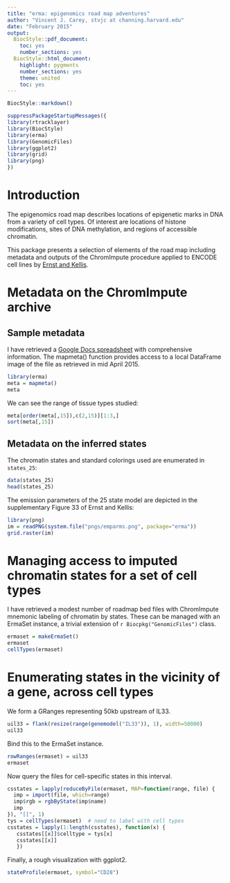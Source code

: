 ```yaml
---
title: "erma: epigenomics road map adventures"
author: "Vincent J. Carey, stvjc at channing.harvard.edu"
date: "February 2015"
output:
  BiocStyle::pdf_document:
    toc: yes
    number_sections: yes
  BiocStyle::html_document:
    highlight: pygments
    number_sections: yes
    theme: united
    toc: yes
---
```


<!--
%\VignetteEngine{knitr::rmarkdown}
%\VignetteIndexEntry{xyz}
-->

```r
BiocStyle::markdown()
```
```r
suppressPackageStartupMessages({
library(rtracklayer)
library(BiocStyle)
library(erma)
library(GenomicFiles)
library(ggplot2)
library(grid)
library(png)
})
```

# Introduction

The epigenomics road map describes locations of epigenetic
marks in DNA from a variety of cell types.  Of interest are
locations of
histone modifications, sites of DNA methylation,
and regions of accessible chromatin.

This package presents a selection of elements of the road 
map including metadata and outputs of the ChromImpute
procedure applied to ENCODE cell lines by [Ernst and Kellis](http://dx.doi.org/10.1038/nbt.3157).

# Metadata on the ChromImpute archive

## Sample metadata

I have retrieved a [Google Docs spreadsheet](https://docs.google.com/spreadsheet/ccc?key=0Am6FxqAtrFDwdHU1UC13ZUxKYy1XVEJPUzV6MEtQOXc&usp=sharing#gid=15) 
with comprehensive information.  The mapmeta() function provides
access to a local DataFrame image of the file as retrieved in mid April
2015.

```r
library(erma)
meta = mapmeta()
meta
```

We can see the range of tissue types studied:
```r
meta[order(meta[,15]),c(2,15)][1:3,]
sort(meta[,15])
```

## Metadata on the inferred states

The chromatin states and standard colorings
used are enumerated in `states_25`:
```r
data(states_25)
head(states_25)
```

The emission parameters of the 25 state model are depicted
in the supplementary Figure 33 of Ernst and Kellis:

```r
library(png)
im = readPNG(system.file("pngs/emparms.png", package="erma"))
grid.raster(im)
``` 

# Managing access to imputed chromatin states for a set of cell types

I have retrieved a modest number of roadmap bed files with ChromImpute
mnemonic labeling of chromatin by states.  These can be
managed with an ErmaSet instance,
a trivial extension of `r Biocpkg("GenomicFiles")` class.

```r
ermaset = makeErmaSet()
ermaset
cellTypes(ermaset)
```

# Enumerating states in the vicinity of a gene, across cell types

We form a GRanges representing 50kb upstream of IL33.
```r
uil33 = flank(resize(range(genemodel("IL33")), 1), width=50000)
uil33
```
Bind this to the ErmaSet instance.
```r
rowRanges(ermaset) = uil33
ermaset
```

Now query the files for cell-specific states in this interval.

```r
csstates = lapply(reduceByFile(ermaset, MAP=function(range, file) {
  imp = import(file, which=range)
  imp$rgb = rgbByState(imp$name)
  imp
}), "[[", 1) 
tys = cellTypes(ermaset)  # need to label with cell types
csstates = lapply(1:length(csstates), function(x) {
   csstates[[x]]$celltype = tys[x]
   csstates[[x]]
   })
```
Finally, a rough visualization with ggplot2.
```r
stateProfile(ermaset, symbol="CD28")
```




